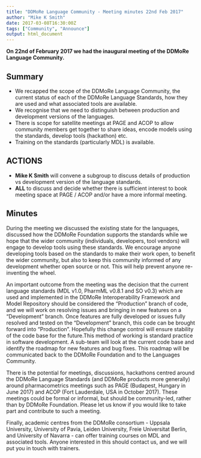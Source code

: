 ```yaml
---
title: "DDMoRe Language Community - Meeting minutes 22nd Feb 2017"
author: "Mike K Smith"
date: 2017-03-08T16:30:00Z
tags: ["Community", "Announce"]
output: html_document
---
```


**On 22nd of February 2017 we had the inaugural meeting of the DDMoRe Language 
Community.** 

## Summary
  * We recapped the scope of the DDMoRe Language Community, the current status of 
  each of the DDMoRe Language Standards, how they are used and what associated 
  tools are available. 
  * We recognise that we need to distinguish between production and development 
  versions of the languages.
  * There is scope for satellite meetings at PAGE and ACOP to allow community
  members get together to share ideas, encode models using the standards, 
  develop tools (hackathon) etc.
  * Training on the standards (particularly MDL) is available.

## ACTIONS
  * **Mike K Smith** will convene a subgroup to discuss details of production vs
  development version of the language standards.
  * **ALL** to discuss and decide whether there is sufficient interest to book
  meeting space at PAGE / ACOP and/or have a more informal meeting.

## Minutes
During the meeting we discussed the existing state for the languages, discussed 
how the DDMoRe Foundation supports the standards while we hope that the wider 
community (individuals, developers, tool vendors) will engage to develop tools 
using these standards. We encourage anyone developing tools based on the 
standards to make their work open, to benefit the wider community, but also to 
keep this community informed of any development whether open source or not. 
This will help prevent anyone re-inventing the wheel.

An important outcome from the meeting was the decision that the current 
language standards (MDL v1.0, PharmML v0.8.1 and SO v0.3) which are used and 
implemented in the DDMoRe Interoperability Framework and Model Repository 
should be considered the “Production” branch of code, and we will work on 
resolving issues and bringing in new features on a “Development” branch. Once 
features are fully developed or issues fully resolved and tested on the 
“Development” branch, this code can be brought forward into “Production”. 
Hopefully this change control will ensure stability of the code base for the 
future.This method of working is standard practice in software development. 
A sub-team will look at the current code base and identify the roadmap for new 
features and bug fixes. This roadmap will be communicated back to the DDMoRe 
Foundation and to the Languages Community.

There is the potential for meetings, discussions, hackathons centred around the 
DDMoRe Language Standards (and DDMoRe products more generally) around 
pharmacometrics meetings such as PAGE (Budapest, Hungary in June 2017) and 
ACOP (Fort Lauderdale, USA in October 2017). These meetings could be formal or 
informal, but should be community-led, rather than by DDMoRe Foundation. Please 
let us know if you would like to take part and contribute to such a meeting.

Finally, academic centres from the DDMoRe consortium - Uppsala University, 
University of Pavia, Leiden University, Freie Universitat Berlin, and University
of Navarra - can offer training courses on MDL and associated tools. Anyone 
interested in this should contact us, and we will put you in touch with trainers.